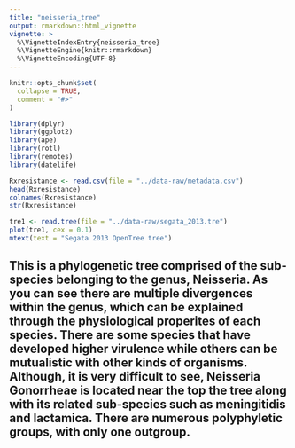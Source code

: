 ```yaml
---
title: "neisseria_tree"
output: rmarkdown::html_vignette
vignette: >
  %\VignetteIndexEntry{neisseria_tree}
  %\VignetteEngine{knitr::rmarkdown}
  %\VignetteEncoding{UTF-8}
---
```


```r
knitr::opts_chunk$set(
  collapse = TRUE,
  comment = "#>"
)
```


```r
library(dplyr)
library(ggplot2)
library(ape)
library(rotl)
library(remotes)
library(datelife)
```

```r
Rxresistance <- read.csv(file = "../data-raw/metadata.csv")
head(Rxresistance)
colnames(Rxresistance)
str(Rxresistance)
```

```r
tre1 <- read.tree(file = "../data-raw/segata_2013.tre")
plot(tre1, cex = 0.1)
mtext(text = "Segata 2013 OpenTree tree")
```


## This is a phylogenetic tree comprised of the sub-species belonging to the genus, Neisseria. As you can see there are multiple divergences within the genus, which can be explained through the physiological properites of each species. There are some species that have developed higher virulence while others can be mutualistic with other kinds of organisms. Although, it is very difficult to see, Neisseria Gonorrheae is located near the top the tree along with its related sub-species such as meningitidis and lactamica. There are numerous polyphyletic groups, with only one outgroup. 
